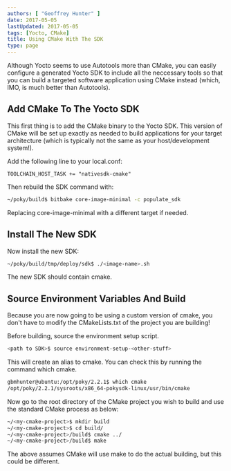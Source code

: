 ```yaml
---
authors: [ "Geoffrey Hunter" ]
date: 2017-05-05
lastUpdated: 2017-05-05
tags: [Yocto, CMake]
title: Using CMake With The SDK
type: page
---
```


Although Yocto seems to use Autotools more than CMake, you can easily configure a generated Yocto SDK to include all the neccessary tools so that you can build a targeted software application using CMake instead (which, IMO, is much better than Autotools).

## Add CMake To The Yocto SDK

This first thing is to add the CMake binary to the Yocto SDK. This version of CMake will be set up exactly as needed to build applications for your target architecture (which is typically not the same as your host/development system!).

Add the following line to your local.conf:

```text
TOOLCHAIN_HOST_TASK += "nativesdk-cmake"
```

Then rebuild the SDK command with:

```sh    
~/poky/build$ bitbake core-image-minimal -c populate_sdk
```

Replacing core-image-minimal with a different target if needed.

## Install The New SDK

Now install the new SDK:

```sh    
~/poky/build/tmp/deploy/sdk$ ./<image-name>.sh
```

The new SDK should contain cmake.

## Source Environment Variables And Build

Because you are now going to be using a custom version of cmake, you don't have to modify the CMakeLists.txt of the project you are building!

Before building, source the environment setup script.

```sh    
<path to SDK>$ source environment-setup-<other-stuff>
```

This will create an alias to cmake. You can check this by running the command which cmake.

```sh    
gbmhunter@ubuntu:/opt/poky/2.2.1$ which cmake
/opt/poky/2.2.1/sysroots/x86_64-pokysdk-linux/usr/bin/cmake
```

Now go to the root directory of the CMake project you wish to build and use the standard CMake process as below:

```sh    
~/<my-cmake-project>$ mkdir build
~/<my-cmake-project>$ cd build/
~/<my-cmake-project>/build$ cmake ../
~/<my-cmake-project>/build$ make 
```

The above assumes CMake will use make to do the actual building, but this could be different.
